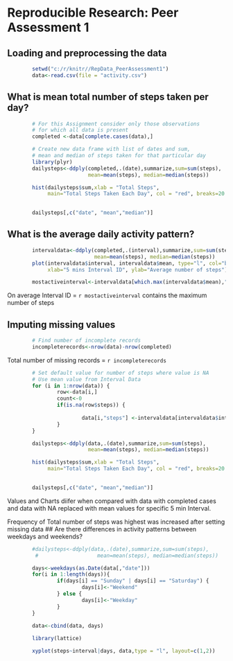 # Reproducible  Research: Peer Assessment 1

## Loading and preprocessing the data
```r
        setwd("c:/r/knitr//RepData_PeerAssessment1")
        data<-read.csv(file = "activity.csv")
```



## What is mean total number of steps taken per day?

```r
        # For this Assignment consider only those observations 
        # for which all data is present
        completed <-data[complete.cases(data),]

        # Create new data frame with list of dates and sum, 
        # mean and median of steps taken for that particular day
        library(plyr)
        dailysteps<-ddply(completed,.(date),summarize,sum=sum(steps), 
                          mean=mean(steps), median=median(steps))

        hist(dailysteps$sum,xlab = "Total Steps", 
             main="Total Steps Taken Each Day", col = "red", breaks=20 )

        
        dailysteps[,c("date", "mean","median")]


```

## What is the average daily activity pattern?

```r
        intervaldata<-ddply(completed,.(interval),summarize,sum=sum(steps), 
                            mean=mean(steps), median=median(steps))
        plot(intervaldata$interval, intervaldata$mean, type="l", col="blue", 
             xlab="5 mins Interval ID", ylab="Average number of steps")

        mostactiveinterval<-intervaldata[which.max(intervaldata$mean),"interval"]
```

On average Interval ID = `r mostactiveinterval` contains the maximum number of steps

## Imputing missing values

```r
        # Find number of incomplete records
        incompleterecords<-nrow(data)-nrow(completed)
```

Total number of missing records = `r incompleterecords`

```r
        # Set default value for number of steps where value is NA
        # Use mean value from Interval Data
        for (i in 1:nrow(data)) {
                row<-data[i,]
                count<-0
                if(is.na(row$steps)) {
                        
                        data[i,"steps"] <-intervaldata[intervaldata$interval==row$interval, "mean"]
                }
        }

        dailysteps<-ddply(data,.(date),summarize,sum=sum(steps), 
                          mean=mean(steps), median=median(steps))

        hist(dailysteps$sum,xlab = "Total Steps", 
             main="Total Steps Taken Each Day", col = "red", breaks=20 )

        
        dailysteps[,c("date", "mean","median")]

```

Values and Charts diifer when compared with data with completed cases and data with NA replaced with mean values for specific 5 min Interval.

Frequency of Total number of steps was highest was increased after setting missing data
## Are there differences in activity patterns between weekdays and weekends?

```r
        #dailysteps<-ddply(data,.(date),summarize,sum=sum(steps), 
         #                   mean=mean(steps), median=median(steps))

        days<-weekdays(as.Date(data[,"date"]))
        for(i in 1:length(days)){
                if(days[i] == "Sunday" | days[i] == "Saturday") {
                        days[i]<-"Weekend"     
                } else {
                        days[i]<-"Weekday"     
                }
        }

        data<-cbind(data, days)
        
        library(lattice)

        xyplot(steps~interval|days, data,type = "l", layout=c(1,2))
```
